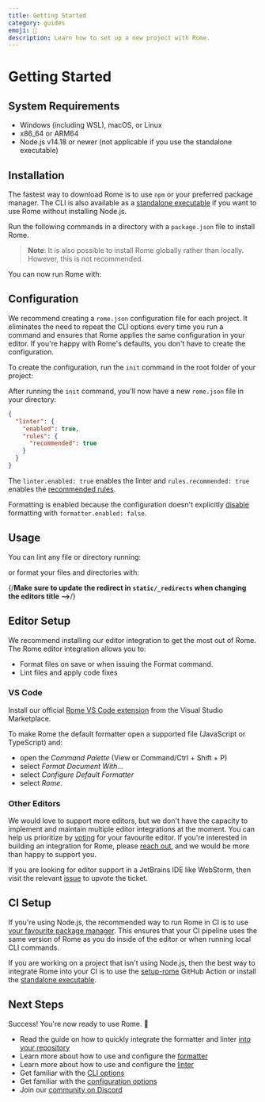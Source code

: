 ```yaml
---
title: Getting Started
category: guides
emoji: 🎉
description: Learn how to set up a new project with Rome.
---
```



# Getting Started

## System Requirements

* Windows (including WSL), macOS, or Linux
* x86_64 or ARM64
* Node.js v14.18 or newer (not applicable if you use the standalone executable)

## Installation

The fastest way to download Rome is to use `npm` or your preferred package manager. The CLI is also available as a [standalone executable](/standalone-executable) if you want to use Rome without installing Node.js.

Run the following commands in a directory with a `package.json` file to install Rome.

<PackageManagerCommand
  npm="install --save-dev rome"
  pnpm="add --save-dev rome"
  yarn="add rome --save-dev"
/>

> **Note**: It is also possible to install Rome globally rather than locally. However, this is not recommended.

You can now run Rome with:

<PackageManagerRomeCommand command="" />

## Configuration

We recommend creating a `rome.json` configuration file for each project. It eliminates  the need to repeat the CLI options every time you run a command and ensures that Rome applies the same configuration in your editor. If you're happy with Rome's defaults, you don't have to create the configuration.

To create the configuration, run the `init` command in the root folder of your project:

<PackageManagerRomeCommand command="init" />

After running the `init` command, you'll now have a new `rome.json` file in your directory:

<CodeBlockHeader filename="rome.json" />

```json
{
  "linter": {
    "enabled": true,
    "rules": {
      "recommended": true
    }
  }
}
```

The `linter.enabled: true` enables the linter and `rules.recommended: true` enables the [recommended rules](/lint/rules/).

Formatting is enabled because the configuration doesn't explicitly [disable](/configuration/#formatterenabled) formatting with `formatter.enabled: false`.

## Usage

You can lint any file or directory running:

<PackageManagerRomeCommand command="check <files>" />

or format your files and directories with:

<PackageManagerRomeCommand command="format <files> --write" />

{/**Make sure to update the redirect in `static/_redirects` when changing the editors title -->**/}

## Editor Setup

We recommend installing our editor integration to get the most out of Rome. The Rome editor integration allows you to:

* Format files on save or when issuing the Format command.
* Lint files and apply code fixes

### VS Code

Install our official [Rome VS Code extension](https://marketplace.visualstudio.com/items?itemName=rome.rome) from the Visual Studio Marketplace.

To make Rome the default formatter open a supported file (JavaScript or TypeScript) and:

* open the *Command Palette* (View or Command/Ctrl + Shift + P)
* select  *Format Document With...*
* select *Configure Default Formatter*
* select *Rome*.

### Other Editors

We would love to support more editors, but we don't have the capacity to implement and maintain multiple editor integrations at the moment. You can help us prioritize by [voting](https://github.com/rome/tools/discussions/3544) for your favourite editor. If you're interested in building an integration for Rome, please [reach out](https://github.com/rome/tools/issues/2390), and we would be more than happy to support you.

If you are looking for editor support in a JetBrains IDE like WebStorm, then visit the relevant [issue](https://youtrack.jetbrains.com/issue/WEB-46895/Support-for-Romejs) to upvote the ticket.


## CI Setup

If you're using Node.js, the recommended way to run Rome in CI is to use [your favourite package manager](/guides/getting-started#installation). This ensures that your CI pipeline uses the same version of Rome as you do inside of the editor or when running local CLI commands.


If you are working on a project that isn't using Node.js, then the best way to integrate Rome into your CI is to use the [setup-rome](https://github.com/rome/setup-rome#usage) GitHub Action or install the [standalone executable](/standalone-executable).


## Next Steps

Success! You're now ready to use Rome. 🥳

* Read the guide on how to quickly integrate the formatter and linter [into your repository](/guides/integrating-into-your-repository)
* Learn more about how to use and configure the [formatter](/formatter)
* Learn more about how to use and configure the [linter](/linter)
* Get familiar with the [CLI options](/cli)
* Get familiar with the [configuration options](/configuration)
* Join our [community on Discord](https://discord.gg/rome)
